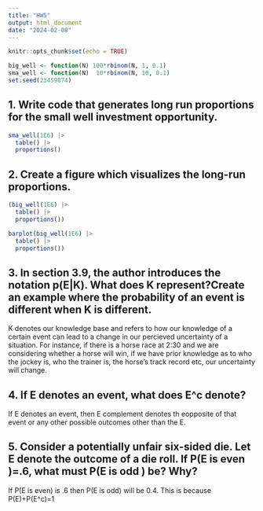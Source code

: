 ```yaml
---
title: "HW5"
output: html_document
date: "2024-02-08"
---
```


```r
knitr::opts_chunk$set(echo = TRUE)
```
```r
big_well <- function(N) 100*rbinom(N, 1, 0.1)
sma_well <- function(N)  10*rbinom(N, 10, 0.1)
set.seed(23459874)
```

## 1. Write code that generates long run proportions for the small well investment opportunity.
```r
sma_well(1E6) |>
  table() |>
  proportions()
```
## 2. Create a figure which visualizes the long-run proportions. 
```r

(big_well(1E6) |>
  table() |>
  proportions())

```

```r
barplot(big_well(1E6) |>
  table() |>
  proportions())
```

## 3. In section 3.9, the author introduces the notation p(E|K). What does K represent?Create an example where the probability of an event is different when K is different.
K denotes our knowledge base and refers to how our knowledge of a certain event can lead to a change in our percieved uncertainty of a situation. For instance, if there is a horse race at 2:30 and we are considering whether a horse will win, if we have prior knowledge as to who the jockey is, who the trainer is, the horse's track record etc, our uncertainty will change. 

## 4. If E denotes an event, what does E^c denote?
If E denotes an event, then E complement denotes th eopposite of that event or any other possible outcomes other than the E. 

## 5. Consider a potentially unfair six-sided die. Let E denote the outcome of a die roll. If P(E is even )=.6, what must P(E is odd ) be? Why?
If P(E is even) is .6 then P(E is odd) will be 0.4. This is because P(E)+P(E^c)=1
